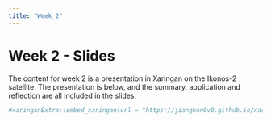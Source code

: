```yaml
---
title: "Week_2"
---
```


# Week 2 - Slides

The content for week 2 is a presentation in Xaringan on the Ikonos-2 satellite. The presentation is below, and the summary, application and reflection are all included in the slides.

```r
#xaringanExtra::embed_xaringan(url = "https://jianghan0v0.github.io/xaringan/", ratio = "4:3")

```
